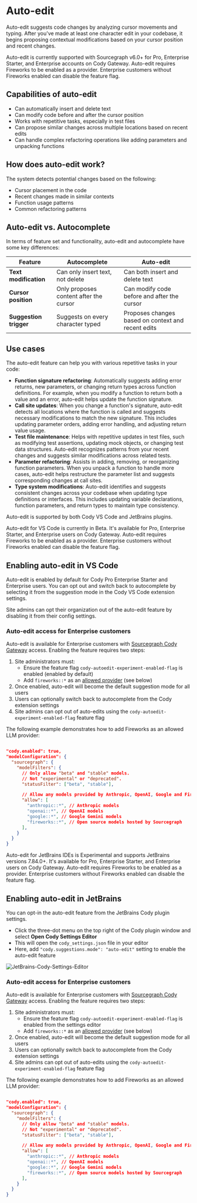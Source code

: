 # Auto-edit

<p className="subtitle">Auto-edit suggests code changes by analyzing cursor movements and typing. After you've made at least one character edit in your codebase, it begins proposing contextual modifications based on your cursor position and recent changes.</p>

<Callout type="info">Auto-edit is currently supported with Sourcegraph v6.0+ for Pro, Enterprise Starter, and Enterprise accounts on Cody Gateway. Auto-edit requires Fireworks to be enabled as a provider. Enterprise customers without Fireworks enabled can disable the feature flag.</Callout>

## Capabilities of auto-edit

- Can automatically insert and delete text
- Can modify code before and after the cursor position
- Works with repetitive tasks, especially in test files
- Can propose similar changes across multiple locations based on recent edits
- Can handle complex refactoring operations like adding parameters and unpacking functions

## How does auto-edit work?

The system detects potential changes based on the following:

- Cursor placement in the code
- Recent changes made in similar contexts
- Function usage patterns
- Common refactoring patterns

## Auto-edit vs. Autocomplete

In terms of feature set and functionality, auto-edit and autocomplete have some key differences:

|      **Feature**       |            **Autocomplete**            |                   **Auto-edit**                    |
| ---------------------- | -------------------------------------- | -------------------------------------------------- |
| **Text modification**  | Can only insert text, not delete       | Can both insert and delete text                    |
| **Cursor position**    | Only proposes content after the cursor | Can modify code before and after the cursor        |
| **Suggestion trigger** | Suggests on every character typed      | Proposes changes based on context and recent edits |

## Use cases

The auto-edit feature can help you with various repetitive tasks in your code:

- **Function signature refactoring**: Automatically suggests adding error returns, new parameters, or changing return types across function definitions. For example, when you modify a function to return both a value and an error, auto-edit helps update the function signature.
- **Call site updates**: When you change a function's signature, auto-edit detects all locations where the function is called and suggests necessary modifications to match the new signature. This includes updating parameter orders, adding error handling, and adjusting return value usage.
- **Test file maintenance**: Helps with repetitive updates in test files, such as modifying test assertions, updating mock objects, or changing test data structures. Auto-edit recognizes patterns from your recent changes and suggests similar modifications across related tests.
- **Parameter refactoring**: Assists in adding, removing, or reorganizing function parameters. When you unpack a function to handle more cases, auto-edit helps restructure the parameter list and suggests corresponding changes at call sites.
- **Type system modifications**: Auto-edit identifies and suggests consistent changes across your codebase when updating type definitions or interfaces. This includes updating variable declarations, function parameters, and return types to maintain type consistency.

Auto-edit is supported by both Cody VS Code and JetBrains plugins.

<Tabs>
<Tab title="VS Code">

<Callout type="info">Auto-edit for VS Code is currently in Beta. It's available for Pro, Enterprise Starter, and Enterprise users on Cody Gateway. Auto-edit requires Fireworks to be enabled as a provider. Enterprise customers without Fireworks enabled can disable the feature flag.</Callout>

## Enabling auto-edit in VS Code

Auto-edit is enabled by default for Cody Pro Enterprise Starter and Enterprise users. You can opt out and switch back to autocomplete by selecting it from the suggestion mode in the Cody VS Code extension settings.

Site admins can opt their organization out of the auto-edit feature by disabling it from their config settings.

### Auto-edit access for Enterprise customers

Auto-edit is available for Enterprise customers with [Sourcegraph Cody Gateway](/cody/core-concepts/cody-gateway#sourcegraph-cody-gateway) access. Enabling the feature requires two steps:

1. Site administrators must:
   - Ensure the feature flag `cody-autoedit-experiment-enabled-flag` is enabled (enabled by default)
   - Add `fireworks::*` as an [allowed provider](https://sourcegraph.com/docs/cody/enterprise/model-configuration#model-filters) (see below)
2. Once enabled, auto-edit will become the default suggestion mode for all users
3. Users can optionally switch back to autocomplete from the Cody extension settings
4. Site admins can opt out of auto-edits using the `cody-autoedit-experiment-enabled-flag` feature flag

The following example demonstrates how to add Fireworks as an allowed LLM provider:

```json

"cody.enabled": true,
"modelConfiguration": {
  "sourcegraph": {
    "modelFilters": {
      // Only allow "beta" and "stable" models.
      // Not "experimental" or "deprecated".
      "statusFilter": ["beta", "stable"],

      // Allow any models provided by Anthropic, OpenAI, Google and Fireworks.
      "allow": [
        "anthropic::*", // Anthropic models
        "openai::*", // OpenAI models
        "google::*", // Google Gemini models
        "fireworks::*", // Open source models hosted by Sourcegraph
      ],
    }
  }
}
```

</Tab>

<Tab title="JetBrains">

<Callout type="info">Auto-edit for JetBrains IDEs is Experimental and supports JetBrains versions 7.84.0+. It's available for Pro, Enterprise Starter, and Enterprise users on Cody Gateway. Auto-edit requires Fireworks to be enabled as a provider. Enterprise customers without Fireworks enabled can disable the feature flag.</Callout>

## Enabling auto-edit in JetBrains

You can opt-in the auto-edit feature from the JetBrains Cody plugin settings.

- Click the three-dot menu on the top right of the Cody plugin window and select **Open Cody Settings Editor**
- This will open the `cody_settings.json` file in your editor
- Here, add `"cody.suggestions.mode": "auto-edit"` setting to enable the auto-edit feature

![JetBrains-Cody-Settings-Editor](https://storage.googleapis.com/sourcegraph-assets/Docs/jb-cody-settings.png)

### Auto-edit access for Enterprise customers

Auto-edit is available for Enterprise customers with [Sourcegraph Cody Gateway](/cody/core-concepts/cody-gateway#sourcegraph-cody-gateway) access. Enabling the feature requires two steps:

1. Site administrators must:
   - Ensure the feature flag `cody-autoedit-experiment-enabled-flag` is enabled from the settings editor
   - Add `fireworks::*` as an [allowed provider](https://sourcegraph.com/docs/cody/enterprise/model-configuration#model-filters) (see below)
2. Once enabled, auto-edit will become the default suggestion mode for all users
3. Users can optionally switch back to autocomplete from the Cody extension settings
4. Site admins can opt out of auto-edits using the `cody-autoedit-experiment-enabled-flag` feature flag

The following example demonstrates how to add Fireworks as an allowed LLM provider:

```json

"cody.enabled": true,
"modelConfiguration": {
  "sourcegraph": {
    "modelFilters": {
      // Only allow "beta" and "stable" models.
      // Not "experimental" or "deprecated".
      "statusFilter": ["beta", "stable"],

      // Allow any models provided by Anthropic, OpenAI, Google and Fireworks.
      "allow": [
        "anthropic::*", // Anthropic models
        "openai::*", // OpenAI models
        "google::*", // Google Gemini models
        "fireworks::*", // Open source models hosted by Sourcegraph
      ],
    }
  }
}
```

</Tab>
</Tabs>
